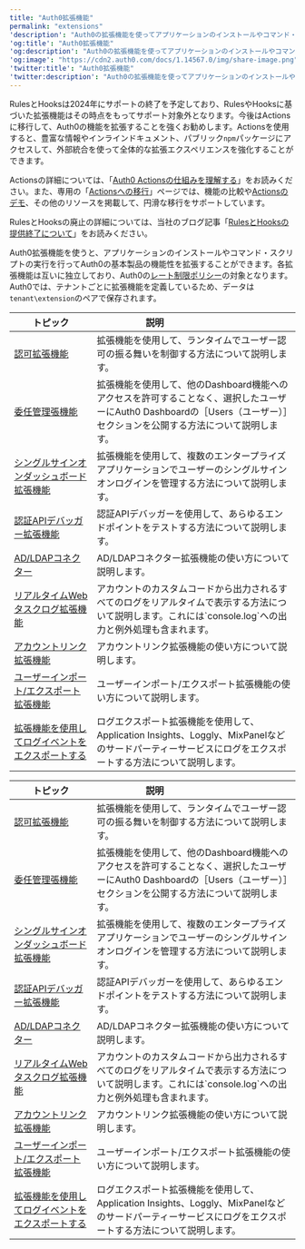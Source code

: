 ---
title: "Auth0拡張機能"
permalink: "extensions"
'description': "Auth0の拡張機能を使ってアプリケーションのインストールやコマンド・スクリプトの実行を行い、Auth0の機能性を拡張する方法を説明します。"
'og:title': "Auth0拡張機能"
'og:description': "Auth0の拡張機能を使ってアプリケーションのインストールやコマンド・スクリプトの実行を行い、Auth0の機能性を拡張する方法を説明します。"
'og:image': "https://cdn2.auth0.com/docs/1.14567.0/img/share-image.png"
'twitter:title': "Auth0拡張機能"
'twitter:description': "Auth0の拡張機能を使ってアプリケーションのインストールやコマンド・スクリプトの実行を行い、Auth0の機能性を拡張する方法を説明します。"
---

<Warning>

RulesとHooksは2024年にサポートの終了を予定しており、RulesやHooksに基づいた拡張機能はその時点をもってサポート対象外となります。今後はActionsに移行して、Auth0の機能を拡張することを強くお勧めします。Actionsを使用すると、豊富な情報やインラインドキュメント、パブリック`npm`パッケージにアクセスして、外部統合を使って全体的な拡張エクスペリエンスを強化することができます。

Actionsの詳細については、「[Auth0 Actionsの仕組みを理解する](/ja-jp/customize/actions/actions-overview)」をお読みください。また、専用の「[Actionsへの移行](https://auth0.com/extensibility/movetoactions)」ページでは、機能の比較や[Actionsのデモ](https://www.youtube.com/watch?v=UesFSY1klrI)、その他のリソースを掲載して、円滑な移行をサポートしています。

RulesとHooksの廃止の詳細については、当社のブログ記事「[RulesとHooksの提供終了について](https://auth0.com/blog/preparing-for-rules-and-hooks-end-of-life/)」をお読みください。

</Warning>

Auth0拡張機能を使うと、アプリケーションのインストールやコマンド・スクリプトの実行を行ってAuth0の基本製品の機能性を拡張することができます。各拡張機能は互いに独立しており、Auth0の[レート制限ポリシー](/ja-jp/troubleshoot/customer-support/operational-policies/rate-limit-policy)の対象となります。Auth0では、テナントごとに拡張機能を定義しているため、データは`tenant\extension`のペアで保存されます。

<table class="table"><thead>
<tr>
<th><b>トピック</b></th>
<th><b>説明</b>                                </th>
</tr>
</thead>
<tbody>
<tr>
<td><a href="/ja-jp/extensions/authorization-extension">認可拡張機能</a></td>
<td>拡張機能を使用して、ランタイムでユーザー認可の振る舞いを制御する方法について説明します。</td>
</tr>
<tr>
<td><a href="/ja-jp/extensions/delegated-administration-extension">委任管理張機能</a></td>
<td>拡張機能を使用して、他のDashboard機能へのアクセスを許可することなく、選択したユーザーにAuth0 Dashboardの［Users（ユーザー）］セクションを公開する方法について説明します。</td>
</tr>
<tr>
<td><a href="/ja-jp/extensions/single-sign-on-dashboard-extension">シングルサインオンダッシュボード拡張機能</a></td>
<td>拡張機能を使用して、複数のエンタープライズアプリケーションでユーザーのシングルサインオンログインを管理する方法について説明します。</td>
</tr>
<tr>
<td><a href="/ja-jp/extensions/authentication-api-debugger-extension">認証APIデバッガー拡張機能</a></td>
<td>認証APIデバッガーを使用して、あらゆるエンドポイントをテストする方法について説明します。</td>
</tr>
<tr>
<td><a href="/ja-jp/extensions/ad-ldap-connector">AD/LDAPコネクター</a></td>
<td>AD/LDAPコネクター拡張機能の使い方について説明します。</td>
</tr>
<tr>
<td><a href="/ja-jp/extensions/real-time-webtask-logs">リアルタイムWebタスクログ拡張機能</a></td>
<td>アカウントのカスタムコードから出力されるすべてのログをリアルタイムで表示する方法について説明します。これには`console.log`への出力と例外処理も含まれます。</td>
</tr>
<tr>
<td><a href="/ja-jp/extensions/account-link-extension">アカウントリンク拡張機能</a></td>
<td>アカウントリンク拡張機能の使い方について説明します。</td>
</tr>
<tr>
<td><a href="/ja-jp/extensions/user-import-export-extension">ユーザーインポート/エクスポート拡張機能</a></td>
<td>ユーザーインポート/エクスポート拡張機能の使い方について説明します。</td>
</tr>
<tr>
<td><a href="/ja-jp/extensions/log-export-extensions">拡張機能を使用してログイベントをエクスポートする</a></td>
<td>ログエクスポート拡張機能を使用して、Application Insights、Loggly、MixPanelなどのサードパーティーサービスにログをエクスポートする方法について説明します。</td>
</tr>
</tbody>
</table>

<table class="table"><thead>
<tr>
<th><b>トピック</b></th>
<th><b>説明</b>                                </th>
</tr>
</thead>
<tbody>
<tr>
<td><a href="/ja-jp/extensions/authorization-extension">認可拡張機能</a></td>
<td>拡張機能を使用して、ランタイムでユーザー認可の振る舞いを制御する方法について説明します。</td>
</tr>
<tr>
<td><a href="/ja-jp/extensions/delegated-administration-extension">委任管理張機能</a></td>
<td>拡張機能を使用して、他のDashboard機能へのアクセスを許可することなく、選択したユーザーにAuth0 Dashboardの［Users（ユーザー）］セクションを公開する方法について説明します。</td>
</tr>
<tr>
<td><a href="/ja-jp/extensions/single-sign-on-dashboard-extension">シングルサインオンダッシュボード拡張機能</a></td>
<td>拡張機能を使用して、複数のエンタープライズアプリケーションでユーザーのシングルサインオンログインを管理する方法について説明します。</td>
</tr>
<tr>
<td><a href="/ja-jp/extensions/authentication-api-debugger-extension">認証APIデバッガー拡張機能</a></td>
<td>認証APIデバッガーを使用して、あらゆるエンドポイントをテストする方法について説明します。</td>
</tr>
<tr>
<td><a href="/ja-jp/extensions/ad-ldap-connector">AD/LDAPコネクター</a></td>
<td>AD/LDAPコネクター拡張機能の使い方について説明します。</td>
</tr>
<tr>
<td><a href="/ja-jp/extensions/real-time-webtask-logs">リアルタイムWebタスクログ拡張機能</a></td>
<td>アカウントのカスタムコードから出力されるすべてのログをリアルタイムで表示する方法について説明します。これには`console.log`への出力と例外処理も含まれます。</td>
</tr>
<tr>
<td><a href="/ja-jp/extensions/account-link-extension">アカウントリンク拡張機能</a></td>
<td>アカウントリンク拡張機能の使い方について説明します。</td>
</tr>
<tr>
<td><a href="/ja-jp/extensions/user-import-export-extension">ユーザーインポート/エクスポート拡張機能</a></td>
<td>ユーザーインポート/エクスポート拡張機能の使い方について説明します。</td>
</tr>
<tr>
<td><a href="/ja-jp/extensions/log-export-extensions">拡張機能を使用してログイベントをエクスポートする</a></td>
<td>ログエクスポート拡張機能を使用して、Application Insights、Loggly、MixPanelなどのサードパーティーサービスにログをエクスポートする方法について説明します。</td>
</tr>
</tbody>
</table>